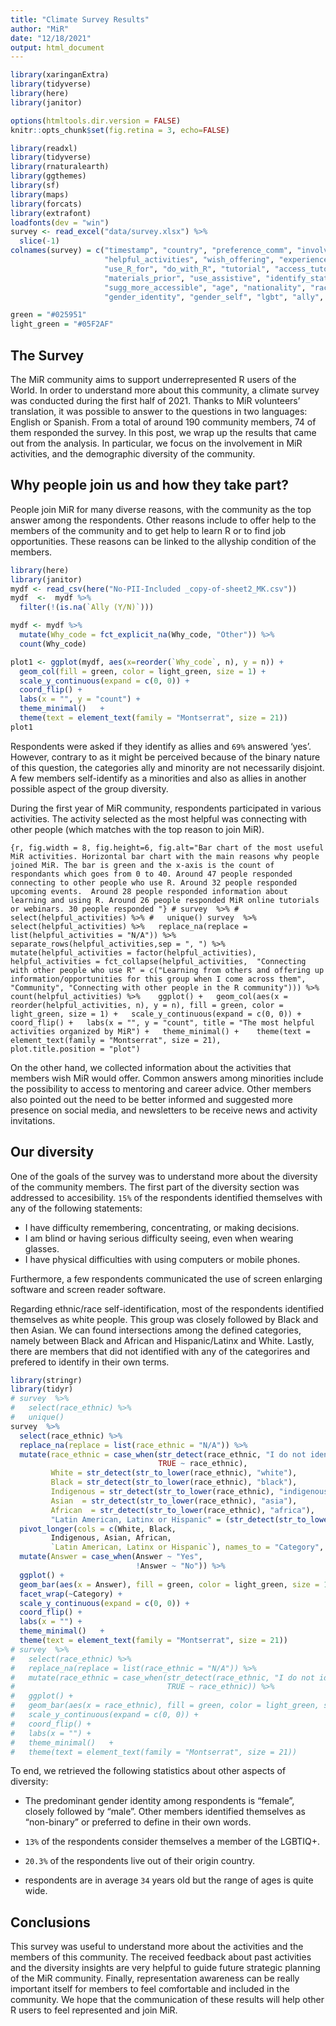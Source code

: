 ---
title: "Climate Survey Results"
author: "MiR"
date: "12/18/2021"
output: html_document
---

```{r setup, include=FALSE}
library(xaringanExtra)
library(tidyverse)
library(here)
library(janitor)

options(htmltools.dir.version = FALSE)
knitr::opts_chunk$set(fig.retina = 3, echo=FALSE)

library(readxl)
library(tidyverse)
library(rnaturalearth)
library(ggthemes)
library(sf)
library(maps)
library(forcats)
library(extrafont)
loadfonts(dev = "win")
survey <- read_excel("data/survey.xlsx") %>%
  slice(-1) 
colnames(survey) = c("timestamp", "country", "preference_comm", "involved",
                     "helpful_activities", "wish_offering", "experience_R",
                     "use_R_for", "do_with_R", "tutorial", "access_tutorials",
                     "materials_prior", "use_assistive", "identify_statements",
                     "sugg_more_accessible", "age", "nationality", "race_ethnic",
                     "gender_identity", "gender_self", "lgbt", "ally", "raffle")

green = "#025951"
light_green = "#05F2AF"
```

## The Survey

The MiR community aims to support underrepresented R users of the World. In order to understand more about this community, a climate survey was conducted during the first half of 2021. Thanks to MiR volunteers' translation, it was possible to answer to the questions in two languages: English or Spanish. From a total of around 190 community members, 74 of them responded the survey. In this post, we wrap up the results that came out from the analysis. In particular, we focus on the involvement in MiR activities, and the demographic diversity of the community. 

## Why people join us and how they take part?

People join MiR for many diverse reasons, with the community as the top answer among the respondents. Other reasons include to offer help to the members of the community and to get help to learn R or to find job opportunities. These reasons can be linked to the allyship condition of the members.

```{r, message=FALSE, warning=FALSE, fig.alt="Horizontal bar chart with the main reasons why people joined MiR. The bar is green and the x-axis is the count of respondants which goes from 0 to 60.  60 people responded saying community was the biggest reason, around 42 people responded saying help was the biggest reason, around 39 people responded to learn R, around 27 people responded other, around nine people identify as MiR, around seven people mentioned certifcation, and one person responded opportunities."}
library(here)
library(janitor)
mydf <- read_csv(here("No-PII-Included _copy-of-sheet2_MK.csv"))
mydf  <-  mydf %>% 
  filter(!(is.na(`Ally (Y/N)`)))

mydf <- mydf %>% 
  mutate(Why_code = fct_explicit_na(Why_code, "Other")) %>%
  count(Why_code)

plot1 <- ggplot(mydf, aes(x=reorder(`Why_code`, n), y = n)) +
  geom_col(fill = green, color = light_green, size = 1) +
  scale_y_continuous(expand = c(0, 0)) +
  coord_flip() +
  labs(x = "", y = "count") +
  theme_minimal()   + 
  theme(text = element_text(family = "Montserrat", size = 21))
plot1
```

Respondents were asked if they identify as allies and `69%` answered 'yes'. However, contrary to as it might be perceived because of the binary nature of this question, the categories ally and minority are not necessarily disjoint. A few members self-identify as a minorities and also as allies in another possible aspect of the group diversity. 

During the first year of MiR community, respondents participated in various activities. The activity selected as the most helpful was connecting with other people (which matches with the top reason to join MiR). 

```{r, fig.width = 8, fig.height=6, fig.alt="Bar chart of the most useful MiR activities. Horizontal bar chart with the main reasons why people joined MiR. The bar is green and the x-axis is the count of respondants which goes from 0 to 40. Around 47 people responded connecting to other people who use R. Around 32 people responded upcoming events. 
Around 28 people responded information about learning and using R. Around 26 people responded MiR online tutorials or webinars. 30 people responded "}
# survey  %>%
#   select(helpful_activities) %>%
#   unique()
survey  %>%
  select(helpful_activities) %>%
  replace_na(replace = list(helpful_activities = "N/A")) %>%
  separate_rows(helpful_activities,sep = ", ") %>%
  mutate(helpful_activities = factor(helpful_activities),
         helpful_activities = fct_collapse(helpful_activities,  "Connecting with other people who use R" = c("Learning from others and offering up information/opportunities for this group when I come across them", "Community", "Connecting with other people in the R community"))) %>% 
  count(helpful_activities) %>% 
  ggplot() +
  geom_col(aes(x = reorder(helpful_activities, n), y = n), fill = green, color = light_green, size = 1) +
  scale_y_continuous(expand = c(0, 0)) +
  coord_flip() +
  labs(x = "", y = "count", title = "The most helpful activities organized by MiR") +
  theme_minimal() + 
  theme(text = element_text(family = "Montserrat", size = 21),
        plot.title.position = "plot")
```

On the other hand, we collected information about the activities that members wish MiR would offer. Common answers among minorities include the possibility to access to mentoring and career advice. Other members also pointed out the need to be better informed and suggested more presence on social media, and newsletters to be receive news and activity invitations. 

## Our diversity

One of the goals of the survey was to understand more about the diversity of the community members. The first part of the diversity section was addressed to accesibility. `15%` of the respondents identified themselves with any of the following statements:

- I have difficulty remembering, concentrating, or making decisions.
- I am blind or having serious difficulty seeing, even when wearing glasses.
- I have physical difficulties with using computers or mobile phones.

Furthermore, a few respondents communicated the use of screen enlarging software and screen reader software.

Regarding ethnic/race self-identification, most of the respondents identified themselves as white people. This group was closely followed by Black and then Asian. We can found intersections among the defined categories, namely between Black and African and Hispanic/Latinx and White. Lastly, there are members that did not identified with any of the categorires and prefered to identify in their own terms.

```{r, fig.width=14, fig.alt="A series of bar charts of some of the categories of race/ethnic. Categories include: black, white, asian, african, latin, and indigenous."}
library(stringr)
library(tidyr)
# survey  %>%
#   select(race_ethnic) %>%
#   unique()
survey  %>%
  select(race_ethnic) %>%
  replace_na(replace = list(race_ethnic = "N/A")) %>%
  mutate(race_ethnic = case_when(str_detect(race_ethnic, "I do not identify with any of these categories") ~ "Any of these categories",
                                 TRUE ~ race_ethnic),
         White = str_detect(str_to_lower(race_ethnic), "white"),
         Black = str_detect(str_to_lower(race_ethnic), "black"),
         Indigenous = str_detect(str_to_lower(race_ethnic), "indigenous"),
         Asian  = str_detect(str_to_lower(race_ethnic), "asia"),
         African  = str_detect(str_to_lower(race_ethnic), "africa"),
         "Latin American, Latinx or Hispanic" = (str_detect(str_to_lower(race_ethnic),  "latin") + str_detect(str_to_lower(race_ethnic),  "hispanic"))>0) %>%
  pivot_longer(cols = c(White, Black,
         Indigenous, Asian, African,
         `Latin American, Latinx or Hispanic`), names_to = "Category", values_to = "Answer") %>%
  mutate(Answer = case_when(Answer ~ "Yes",
                            !Answer ~ "No")) %>%
  ggplot() +
  geom_bar(aes(x = Answer), fill = green, color = light_green, size = 1) +
  facet_wrap(~Category) +
  scale_y_continuous(expand = c(0, 0)) +
  coord_flip() +
  labs(x = "") +
  theme_minimal()   + 
  theme(text = element_text(family = "Montserrat", size = 21))
# survey  %>%
#   select(race_ethnic) %>%
#   replace_na(replace = list(race_ethnic = "N/A")) %>%
#   mutate(race_ethnic = case_when(str_detect(race_ethnic, "I do not identify with any of these categories") ~ "Any of these categories",
#                                  TRUE ~ race_ethnic)) %>%
#   ggplot() +
#   geom_bar(aes(x = race_ethnic), fill = green, color = light_green, size = 1) +
#   scale_y_continuous(expand = c(0, 0)) +
#   coord_flip() +
#   labs(x = "") +
#   theme_minimal()   + 
#   theme(text = element_text(family = "Montserrat", size = 21))

```


To end, we retrieved the following statistics about other aspects of diversity: 

- The predominant gender identity among respondents is "female", closely followed by "male". Other members identified themselves as "non-binary" or preferred to define in their own words. 

- `13%` of the respondents consider themselves a member of the LGBTIQ+. 

- `20.3%` of the respondents live out of their origin country. 

- respondents are in average `34` years old but the range of ages is quite wide.


## Conclusions

This survey was useful to understand more about the activities and the members of this community. The received feedback about past activities and the diversity insights are very helpful to guide future strategic planning of the MiR community. Finally, representation awareness can be really important itself for members to feel comfortable and included in the community. We hope that the communication of these results will help other R users to feel represented and join MiR.

